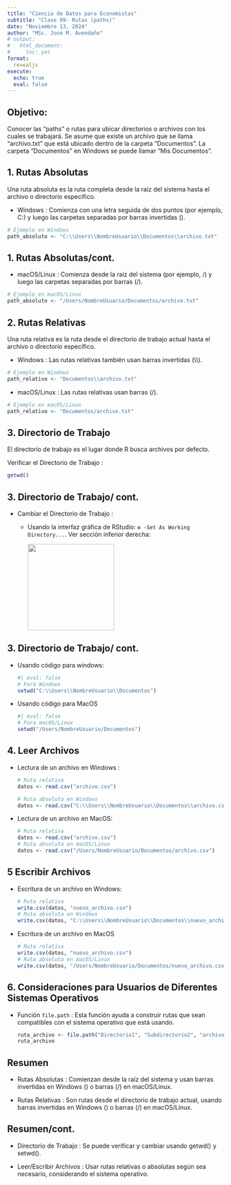 ```yaml
---
title: "Ciencia de Datos para Economistas"
subtitle: "Clase 09- Rutas (paths)"
date: "Noviembre 13, 2024"
author: "MSc. José M. Avendaño"
# output:
#   html_document:
#     toc: yes
format: 
  revealjs
execute:
  echo: true
  eval: false
---
```


## Objetivo:

Conocer las "paths" o rutas para ubicar directorios o archivos con los cuales se trabajará. Se asume que existe un archivo que se llama "archivo.txt" que está ubicado dentro de la carpeta "Documentos". La carpeta "Documentos" en Windows se puede llamar "Mis Documentos".

## 1. Rutas Absolutas

Una ruta absoluta es la ruta completa desde la raíz del sistema hasta el archivo o directorio específico.

-   Windows : Comienza con una letra seguida de dos puntos (por ejemplo, C:) y luego las carpetas separadas por barras invertidas ().

```r
# Ejemplo en Windows
path_absoluto <- "C:\\Users\\NombreUsuario\\Documentos\\archivo.txt"
```

## 1. Rutas Absolutas/cont.

-   macOS/Linux : Comienza desde la raíz del sistema (por ejemplo, /) y luego las carpetas separadas por barras (/).

```r
# Ejemplo en macOS/Linux
path_absoluto <- "/Users/NombreUsuario/Documentos/archivo.txt"
```

## 2. Rutas Relativas

Una ruta relativa es la ruta desde el directorio de trabajo actual hasta el archivo o directorio específico.

-   Windows : Las rutas relativas también usan barras invertidas (\\\\).

```r
# Ejemplo en Windows
path_relativo <- "Documentos\\archivo.txt"
```

-   macOS/Linux : Las rutas relativas usan barras (/).

```r
# Ejemplo en macOS/Linux
path_relativo <- "Documentos/archivo.txt"
```

## 3. Directorio de Trabajo

El directorio de trabajo es el lugar donde R busca archivos por defecto. 

Verificar el Directorio de Trabajo :

```r
getwd()
```

## 3. Directorio de Trabajo/ cont.

-   Cambiar el Directorio de Trabajo :

    -   Usando la interfaz gráfica de RStudio: `⚙️ -Set As Working Directory...`. Ver sección inferior derecha:

        ![](images/setwd.png){width="200"}

## 3. Directorio de Trabajo/ cont.

-   Usando código para windows:

    ```r
    #| eval: false
    # Para Windows
    setwd("C:\\Users\\NombreUsuario\\Documentos")

    ```

-   Usando código para MacOS

    ```r
    #| eval: false
    # Para macOS/Linux
    setwd("/Users/NombreUsuario/Documentos")
    ```

## 4. Leer Archivos

-   Lectura de un archivo en Windows :

    ```r
    # Ruta relativa
    datos <- read.csv("archivo.csv")  

    # Ruta absoluta en Windows
    datos <- read.csv("C:\\Users\\NombreUsuario\\Documentos\\archivo.csv")  
    ```

-   Lectura de un archivo en MacOS:

    ```r
    # Ruta relativa
    datos <- read.csv("archivo.csv")  
    # Ruta absoluta en macOS/Linux
    datos <- read.csv("/Users/NombreUsuario/Documentos/archivo.csv") 
    ```

## 5 Escribir Archivos

-   Escritura de un archivo en Windows:

    ```r
    # Ruta relativa
    write.csv(datos, "nuevo_archivo.csv")  
    # Ruta absoluta en Windows
    write.csv(datos, "C:\\Users\\NombreUsuario\\Documentos\\nuevo_archivo.csv")  
    ```

-   Escritura de un archivo en MacOS

    ```r
    # Ruta relativa
    write.csv(datos, "nuevo_archivo.csv")  
    # Ruta absoluta en macOS/Linux
    write.csv(datos, "/Users/NombreUsuario/Documentos/nuevo_archivo.csv")  
    ```

## 6. Consideraciones para Usuarios de Diferentes Sistemas Operativos

-   Función `file.path` : Esta función ayuda a construir rutas que sean compatibles con el sistema operativo que está usando.

    ```r
    ruta_archivo <- file.path("Directorio1", "Subdirectorio2", "archivo.txt")
    ruta_archivo
    ```

## Resumen

-   Rutas Absolutas : Comienzan desde la raíz del sistema y usan barras invertidas en Windows () o barras (/) en macOS/Linux.

-   Rutas Relativas : Son rutas desde el directorio de trabajo actual, usando barras invertidas en Windows () o barras (/) en macOS/Linux.

## Resumen/cont.

-   Directorio de Trabajo : Se puede verificar y cambiar usando getwd() y setwd().

-   Leer/Escribir Archivos : Usar rutas relativas o absolutas según sea necesario, considerando el sistema operativo.
